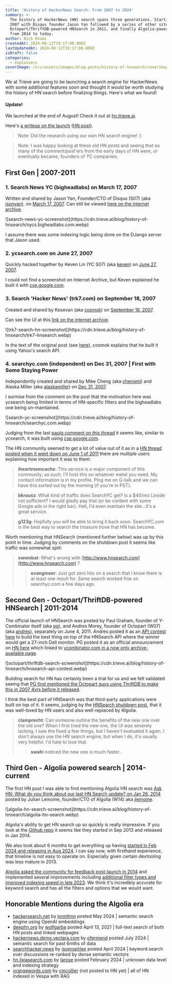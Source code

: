 ```yaml
---
title: 'History of HackerNews Search: From 2007 to 2024'
summary: >-
  The history of HackerNews (HN) search spans three generations. Starting in
  2007 with Disqus founder Jason Yan followed by a series of other sites,
  Octopart/ThriftDB-powered HNSearch in 2011, and finally Algolia-powered search
  from 2014 to today.
author: Nick Khami
createdAt: 2024-08-12T19:17:00.000Z
lastUpdatedAt: 2024-08-12T19:17:00.000Z
isDraft: false
categories:
  - explainers
coverImage: /src/assets/images/blog-posts/history-of-hnsearch/coverImage.png
---
```

We at Trieve are going to be launching a search engine for HackerNews with some additional features soon and thought it would be worth studying the history of HN search before finalizing things. Here's what we found!

#### Update!

We launched at the end of August! Check it out at [hn.trieve.ai](https://hn.trieve.ai).

Here's [a writeup on the launch](https://trieve.ai/launching-trieve-hn-discovery/) ([HN post](https://news.ycombinator.com/item?id=41393005)).

> Note: Did the research using our own HN search engine! :)

> Note: I was happy looking at these old HN posts and seeing that so many of the comment/post'ers from the early days of HN
> were, or eventually became, founders of YC companies.

## First Gen | 2007-2011

### 1. Search News YC (bigheadlabs) on March 17, 2007

Written and shared by Jason Yan, Founder/CTO of Disqus (S07) (aka [jsonyan](https://news.ycombinator.com/user?id=jasonyan)), on [March 17, 2007](https://news.ycombinator.com/item?id=4780). Can still be viewed [here on the internet archive](https://web.archive.org/web/20070707020143/http://nycs.bigheadlabs.com/).

!\[search-news-yc-screenshot]\(https\://cdn.trieve.ai/blog/history-of-hnsearch/nycs.bigheadlabs.com.webp)

I assume there was some indexing logic being done on the DJango server that Jason used.

### 2. ycsearch.com on June 27, 2007

Quickly hacked together by Keven Lin (YC S07) (aka [keven](https://news.ycombinator.com/user?id=keven)) on [June 27, 2007](https://news.ycombinator.com/item?id=31012).

I could not find a screenshot on Internet Archive, but Keven explained he built it with [cse.google.com](https://programmablesearchengine.google.com/about/).

### 3. Search 'Hacker News' (trk7.com) on September 18, 2007

Created and shared by Kesevan (aka [cosmok](https://news.ycombinator.com/user?id=cosmok)) on [September 18, 2007](https://news.ycombinator.com/item?id=56327).

Can see the UI at this [link on the internet archive](https://web.archive.org/web/20080306153636/http://trk7.com/yc).

!\[trk7-search-hn-screenshot]\(https\://cdn.trieve.ai/blog/history-of-hnsearch/trk7-hnsearch.webp)

In the text of the original post (see [here](https://news.ycombinator.com/item?id=1309589)), cosmok explains that he built it using Yahoo's search API.

### 4. searchyc.com (independent) on Dec 31, 2007 | First with Some Staying Power

Independently created and shared by Mike Cheng (aka [chengmi](https://news.ycombinator.com/user?id=chengmi)) and Alaska Miller (aka [alaskamiller](https://news.ycombinator.com/user?id=chengmi)) on [Dec 31, 2007](https://news.ycombinator.com/item?id=93864).

I surmise from the comment on the post that the motivation here was ycsearch being limited in terms of HN-specific filters and the bigheadlabs one being un-maintained.

!\[search-yc-screenshot]\(https\://cdn.trieve.ai/blog/history-of-hnsearch/searchyc.com.webp)

Judging from the last [paulg comment on this thread](https://news.ycombinator.com/item?id=35959) it seems like, similar to ycsearch, it was built using [cse.google.com](https://programmablesearchengine.google.com/about/).

The HN community seemed to get a lot of value out of it as in a [HN thread posted when it went down on June 1 of 2011](https://news.ycombinator.com/item?id=2605959) there are multiple users explaining how important it was to them:

> **iheartmemcache**: This service is a major component of this community; as such, I'll host this on whatever metal you need. My contact information is in my profile. Ping me on G-talk and we can have this sorted out by the morning (if you're in PST).

> **bkrausz**: What kind of traffic does SearchYC get? Is a $40/mo Linode not sufficient? I would gladly pay that (or be content with some Google ads in the right bar). Hell, I'd even maintain the site...it's a great service.

> **g123g**: Hopfully you will be able to bring it back soon. SearchYC.com is the best way to search the treasure trove that HN has become.

Worth mentioning that HNSearch (mentioned further below) was up by this point in time. Judging by comments on the shutdown post it seems like traffic was somewhat split:

> **swombat**: What's wrong with [http://www.hnsearch.com](http://www.hnsearch.com) ?
>
> > **evangineer**: Just got zero hits on a search that I know there is at least one result for. Same search worked fine on searchyc.com a few days ago.

## Second Gen - Octopart/ThriftDB-powered HNSearch | 2011-2014

The official launch of HNSearch was posted by Paul Graham, founder of Y-Combinator itself (aka [pg](https://news.ycombinator.com/user?id=pg)), and Andres Morey, founder of Octopart (W07) (aka [andres](https://news.ycombinator.com/user?id=andres)), separately on June 4, 2011. Andres posted it as an [API contest here](https://news.ycombinator.com/item?id=2619892) to build the best thing on top of the HNSearch API where the winner would get a 27-inch Dell monitor. PG posted it as an official announcement on [HN here](https://news.ycombinator.com/item?id=2619736) which linked to [ycombinator.com in a now only archive-available page](https://web.archive.org/web/20110618105517/http://ycombinator.com/newsnews.html).

!\[octopart/thriftdb-search-screenshot]\(https\://cdn.trieve.ai/blog/history-of-hnsearch/hnsearch-api-contest.webp)

Building search for HN has certainly been a trial for us and we felt validated seeing that [PG first mentioned the Octopart guys using ThriftDB to make this in 2007 4yrs before it released](https://news.ycombinator.com/item?id=35959).

I think the best part of HNSearch was that third-party applications were built on top of it. It seems, judging by the [HNSearch shutdown post](https://news.ycombinator.com/item?id=7404972), that it was well-loved by HN users and also well-replaced by Algolia.

> **clamprecht**: Can someone outline the benefits of the new one over the old one? When I first tried the new one, the UI was severely lacking. I saw the fixed a few things, but I haven't evaluated it again.
> I don't always use the HN search engine, but when I do, it's usually very helpful. I'd hate to lose that.
>
> > **swah**I noticed the new one is much faster..

## Third Gen - Algolia powered search | 2014-current

The first HN post I was able to find mentioning Algolia HN search was [Ask HN: What do you think about our last HN Search update? on Jan 26, 2014](https://news.ycombinator.com/item?id=7126301) posted by Julian Lemoine, founder/CTO of Algolia (W14) aka [jlemoine](https://news.ycombinator.com/user?id=jlemoine).

!\[algolia-hn-search-screenshot]\(https\://cdn.trieve.ai/blog/history-of-hnsearch/algolia-hn-search.webp)

Algolia's ability to get HN search up so quickly is really impressive. If you look at the [Github repo](https://github.com/algolia/hn-search/commits/master/?after=e27760e09840a6fa3efc592649fceb89237e4c2f+1119) it seems like they started in Sep 2013 and released in Jan 2014.

We also took about 6 months to get everything up having [started in Feb 2024 and releasing in Aug 2024](https://github.com/devflowinc/trieve-hn-discovery/commits/main/?after=0163ad22215a28a3492fc86f0d50e4a9bd338f3b+139). I can say now, with firsthand experience, that timeline is not easy to operate on. Especially given certain devtooling was less mature in 2013.

[Algolia asked the community for feedback post-launch in 2014](https://news.ycombinator.com/item?id=7126301) and implemented several improvements including [additional filter types and improved indexing speed in late 2023](https://news.ycombinator.com/item?id=37881130). We think it's incredibly accurate for keyword search and has all the filters and options that we would want.

## Honorable Mentions during the Algolia era

* [hackersearch.net](https://hackersearch.net/) by [jnnnthnn](https://news.ycombinator.com/user?id=jnnnthnn) posted May 2024 | semantic search engine using OpenAI embeddings
* [deephn.org](https://deephn.org/) by [wolfgarbe](https://news.ycombinator.com/user?id=wolfgarbe) posted April 13, 2021 | full-text search of both HN posts and linked webpages
* [hackernews.demo.vectara.com](https://hackernews.demo.vectara.com/) by [ofermend](https://news.ycombinator.com/user?id=ofermend) posted July 2024 | semantic search for past 6mths of data
* [searchhacker.news](https://searchhacker.news/) by [isoprophlex](https://news.ycombinator.com/user?id=isoprophlex) posted April 2024 | keyword search over discussions re-ranked by dense semantic vectors
* [hn.lixiasearch.com](https://hn.lixiasearch.com/) by [larose](https://news.ycombinator.com/user?id=larose) posted February 2024 | unknown data level and indexing strategy
* [orangewords.com](https://orangewords.com/search) by [cmcollier](https://news.ycombinator.com/submitted?id=cmcollier) (not posted to HN yet) | all of HN indexed in Vespa with RAG
